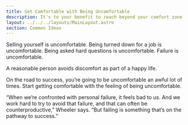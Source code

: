 ```yaml
---
title: Get Comfortable with Being Uncomfortable
description: It's to your benefit to reach beyond your comfort zone
layout: ../../../layouts/MainLayout.astro
section: Common Ideas
---
```


Selling yourself is uncomfortable. Being turned down for a job is uncomfortable. Being asked hard questions is uncomfortable. Failure is uncomfortable. 

A reasonable person avoids discomfort as part of a happy life.

On the road to success, you’re going to be uncomfortable an awful lot of times. Start getting comfortable with the feeling of being uncomfortable.

<Quote author="S. Christian Wheeler" title="Professor of Management and Professor of Marketing at Stanford Graduate School Business">
“When we’re confronted with personal failure, it feels bad to us. And we work hard to try to avoid that failure, and that can often be counterproductive,” Wheeler says. “But failing is something that’s on the pathway to success.”  
</Quote>

<BackButton client:idle />